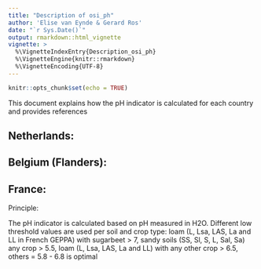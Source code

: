 ```yaml
---
title: "Description of osi_ph"
author: 'Elise van Eynde & Gerard Ros'
date: "`r Sys.Date()`"
output: rmarkdown::html_vignette
vignette: >
  %\VignetteIndexEntry{Description_osi_ph}
  %\VignetteEngine{knitr::rmarkdown}
  %\VignetteEncoding{UTF-8}
---
```


```r
knitr::opts_chunk$set(echo = TRUE)
```

This document explains how the pH indicator is calculated for each country and provides references


## Netherlands:



## Belgium (Flanders): 

## France:

Principle:

The pH indicator is calculated based on pH measured in H2O. Different low threshold values are used per soil and crop type: loam (L, Lsa, LAS, La and LL in French GEPPA) with sugarbeet > 7, sandy soils (SS, Sl, S, L, Sal, Sa) any crop > 5.5, loam (L, Lsa, LAS, La and LL) with any other crop > 6.5, others = 5.8 - 6.8 is optimal



